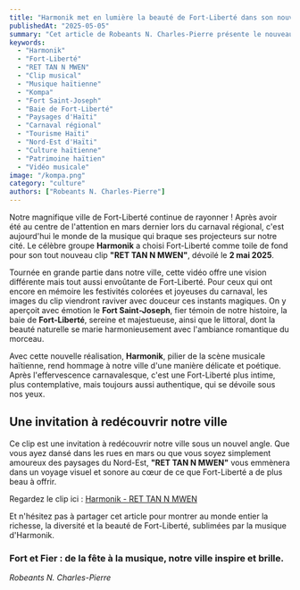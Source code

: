 ```yaml
---
title: "Harmonik met en lumière la beauté de Fort-Liberté dans son nouveau clip \"RET TAN N MWEN\""
publishedAt: "2025-05-05"
summary: "Cet article de Robeants N. Charles-Pierre présente le nouveau clip d'Harmonik \"RET TAN N MWEN\", tourné à Fort-Liberté. Après avoir accueilli le carnaval régional en mars, la ville devient le décor d'un clip musical qui met en valeur ses paysages magnifiques, notamment le Fort Saint-Joseph, la baie et le littoral. Une belle occasion de redécouvrir Fort-Liberté sous un angle plus intime et contemplatif."
keywords:
  - "Harmonik"
  - "Fort-Liberté"
  - "RET TAN N MWEN"
  - "Clip musical"
  - "Musique haïtienne"
  - "Kompa"
  - "Fort Saint-Joseph"
  - "Baie de Fort-Liberté"
  - "Paysages d'Haïti"
  - "Carnaval régional"
  - "Tourisme Haïti"
  - "Nord-Est d'Haïti"
  - "Culture haïtienne"
  - "Patrimoine haïtien"
  - "Vidéo musicale"
image: "/kompa.png"
category: "culture"
authors: ["Robeants N. Charles-Pierre"]
---
```


Notre magnifique ville de Fort-Liberté continue de rayonner ! Après avoir été au centre de l'attention en mars dernier lors du carnaval régional, c'est aujourd'hui le monde de la musique qui braque ses projecteurs sur notre cité. Le célèbre groupe **Harmonik** a choisi Fort-Liberté comme toile de fond pour son tout nouveau clip **"RET TAN N MWEN"**, dévoilé le **2 mai 2025**.

Tournée en grande partie dans notre ville, cette vidéo offre une vision différente mais tout aussi envoûtante de Fort-Liberté. Pour ceux qui ont encore en mémoire les festivités colorées et joyeuses du carnaval, les images du clip viendront raviver avec douceur ces instants magiques. On y aperçoit avec émotion le **Fort Saint-Joseph**, fier témoin de notre histoire, la baie de **Fort-Liberté**, sereine et majestueuse, ainsi que le littoral, dont la beauté naturelle se marie harmonieusement avec l'ambiance romantique du morceau.

Avec cette nouvelle réalisation, **Harmonik**, pilier de la scène musicale haïtienne, rend hommage à notre ville d'une manière délicate et poétique. Après l'effervescence carnavalesque, c'est une Fort-Liberté plus intime, plus contemplative, mais toujours aussi authentique, qui se dévoile sous nos yeux.

## Une invitation à redécouvrir notre ville

Ce clip est une invitation à redécouvrir notre ville sous un nouvel angle. Que vous ayez dansé dans les rues en mars ou que vous soyez simplement amoureux des paysages du Nord-Est, **"RET TAN N MWEN"** vous emmènera dans un voyage visuel et sonore au cœur de ce que Fort-Liberté a de plus beau à offrir.

Regardez le clip ici : [Harmonik - RET TAN N MWEN](https://m.youtube.com/watch?v=mBq36Jd2ju0)

Et n'hésitez pas à partager cet article pour montrer au monde entier la richesse, la diversité et la beauté de Fort-Liberté, sublimées par la musique d'Harmonik.

### Fort et Fier : de la fête à la musique, notre ville inspire et brille.

*Robeants N. Charles-Pierre*